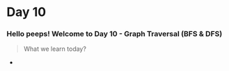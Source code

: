 # Day 10

### Hello peeps! Welcome to Day 10 - Graph Traversal (BFS & DFS)

> What we learn today?

-

